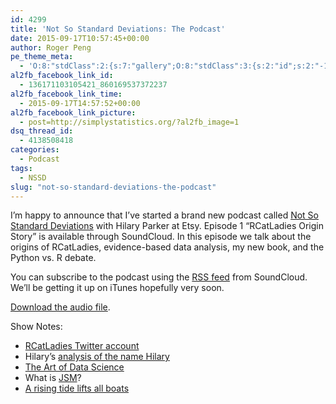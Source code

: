 ```yaml
---
id: 4299
title: 'Not So Standard Deviations: The Podcast'
date: 2015-09-17T10:57:45+00:00
author: Roger Peng
pe_theme_meta:
  - 'O:8:"stdClass":2:{s:7:"gallery";O:8:"stdClass":3:{s:2:"id";s:2:"-1";s:5:"width";s:0:"";s:6:"height";s:0:"";}s:5:"video";O:8:"stdClass":1:{s:2:"id";s:2:"-1";}}'
al2fb_facebook_link_id:
  - 136171103105421_860169537372237
al2fb_facebook_link_time:
  - 2015-09-17T14:57:52+00:00
al2fb_facebook_link_picture:
  - post=http://simplystatistics.org/?al2fb_image=1
dsq_thread_id:
  - 4138508418
categories:
  - Podcast
tags:
  - NSSD
slug: "not-so-standard-deviations-the-podcast"
---
```

I'm happy to announce that I've started a brand new podcast called [Not So Standard Deviations](https://soundcloud.com/nssd-podcast) with Hilary Parker at Etsy. Episode 1 "RCatLadies Origin Story" is available through SoundCloud. In this episode we talk about the origins of RCatLadies, evidence-based data analysis, my new book, and the Python vs. R debate.

You can subscribe to the podcast using the [RSS feed](http://feeds.soundcloud.com/users/soundcloud:users:174789515/sounds.rss) from SoundCloud. We'll be getting it up on iTunes hopefully very soon.

[Download the audio file](https://api.soundcloud.com/tracks/224180667/download?client_id=02gUJC0hH2ct1EGOcYXQIzRFU91c72Ea&oauth_token=1-138878-174789515-deb24181d01af).

Show Notes:

  * [RCatLadies Twitter account](https://twitter.com/rcatladies)
  * Hilary's [analysis of the name Hilary](http://hilaryparker.com/2013/01/30/hilary-the-most-poisoned-baby-name-in-us-history/)
  * [The Art of Data Science](https://leanpub.com/artofdatascience)
  * What is [JSM](http://www.amstat.org/meetings/jsm.cfm)?
  * [A rising tide lifts all boats](https://en.wikipedia.org/wiki/A_rising_tide_lifts_all_boats)

